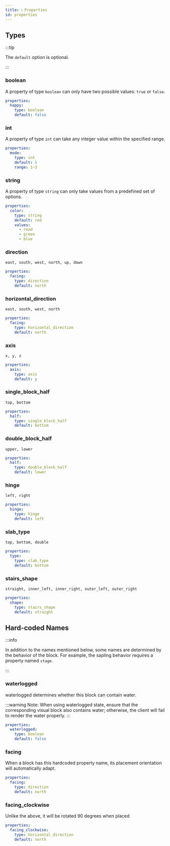 ```yaml
---
title: ℹ️ Properties
id: properties
---
```


## Types

:::tip

The `default` option is optional.

:::

### boolean

A property of type `boolean` can only have two possible values: `true` or `false`.

```yaml
properties:
  happy:
    type: boolean
    default: false
```

### int

A property of type `int` can take any integer value within the specified range.

```yaml
properties:
  mode:
    type: int
    default: 1
    range: 1~3
```

### string

A property of type `string` can only take values from a predefined set of options.

```yaml
properties:
  color:
    type: string
    default: red
    values:
      - read
      - green
      - blue
```

### direction

`east, south, west, north, up, down`

```yaml
properties:
  facing:
    type: direction
    default: north
```

### horizontal\_direction

`east, south, west, north`

```yaml
properties:
  facing:
    type: horizontal_direction
    default: north
```

### axis

`x, y, z`

```yaml
properties:
  axis:
    type: axis
    default: y
```

### single\_block\_half

`top, bottom`

```yaml
properties:
  half:
    type: single_block_half
    default: bottom
```

### double\_block\_half

`upper, lower`

```yaml
properties:
  half:
    type: double_block_half
    default: lower
```

### hinge

`left, right`

```yaml
properties:
  hinge:
    type: hinge
    default: left
```


### slab\_type

`top, bottom, double`

```yaml
properties:
  type:
    type: slab_type
    default: bottom
```

### stairs\_shape

`straight, inner_left, inner_right, outer_left, outer_right`

```yaml
properties:
  shape:
    type: stairs_shape
    default: straight
```

## Hard-coded Names

:::info

In addition to the names mentioned below, some names are determined by the behavior of the block. For example, the sapling behavior requires a property named `stage`.

:::

### waterlogged

waterlogged determines whether this block can contain water.

:::warning
Note: When using waterlogged state, ensure that the corresponding visual block also contains water; otherwise, the client will fail to render the water properly.
:::

```yaml
properties:
  waterlogged:
    type: boolean
    default: false
```

### facing

When a block has this hardcoded property name, its placement orientation will automatically adapt.

```yaml
properties:
  facing:
    type: direction
    default: north
```

### facing\_clockwise

Unlike the above, it will be rotated 90 degrees when placed

```yaml
properties:
  facing_clockwise:
    type: horizontal_direction
    default: north
```
